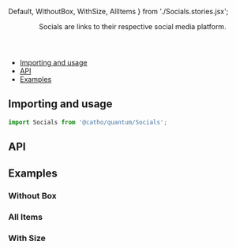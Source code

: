 


  Default,
  WithoutBox,
  WithSize,
  AllItems
} from './Socials.stories.jsx';

<Meta title="Socials" component={Socials} />

<Header title="Socials">
  Socials are links to their respective social media platform.
</Header>

- [Importing and usage](#importing)
- [API](#api)
- [Examples](#examples)

## <a id="importing"></a>Importing and usage

```js
import Socials from '@catho/quantum/Socials';
```

<Canvas>
  <Story id="socials--default" />
</Canvas>

## <a id="api"></a>API

<ArgsTable of={Socials} />

## <a id="examples"></a>Examples

### Without Box

<Canvas>
  <Story id="socials--without-box" />
</Canvas>

### All Items

<Canvas>
  <Story id="socials--all-items" />
</Canvas>

### With Size

<Canvas>
  <Story id="socials--with-size" />
</Canvas>






